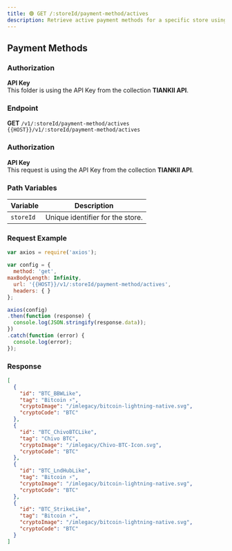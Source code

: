 ```yaml
---
title: 🟢 GET /:storeId/payment-method/actives
description: Retrieve active payment methods for a specific store using Tiankii API.
---
```


## Payment Methods

### Authorization

**API Key**  
This folder is using the API Key from the collection **TIANKII API**.

### Endpoint

**GET** `/v1/:storeId/payment-method/actives`  
`{{HOST}}/v1/:storeId/payment-method/actives`

### Authorization

**API Key**  
This request is using the API Key from the collection **TIANKII API**.

### Path Variables

| Variable  | Description            |
|-----------|------------------------|
| `storeId` | Unique identifier for the store. |

### Request Example

```javascript
var axios = require('axios');

var config = {
  method: 'get',
maxBodyLength: Infinity,
  url: '{{HOST}}/v1/:storeId/payment-method/actives',
  headers: { }
};

axios(config)
.then(function (response) {
  console.log(JSON.stringify(response.data));
})
.catch(function (error) {
  console.log(error);
});

```
### Response

``` json
[
  {
    "id": "BTC_BBWLike",
    "tag": "Bitcoin ⚡",
    "cryptoImage": "/imlegacy/bitcoin-lightning-native.svg",
    "cryptoCode": "BTC"
  },
  {
    "id": "BTC_ChivoBTCLike",
    "tag": "Chivo BTC",
    "cryptoImage": "/imlegacy/Chivo-BTC-Icon.svg",
    "cryptoCode": "BTC"
  },
  {
    "id": "BTC_LndHubLike",
    "tag": "Bitcoin ⚡",
    "cryptoImage": "/imlegacy/bitcoin-lightning-native.svg",
    "cryptoCode": "BTC"
  },
  {
    "id": "BTC_StrikeLike",
    "tag": "Bitcoin ⚡",
    "cryptoImage": "/imlegacy/bitcoin-lightning-native.svg",
    "cryptoCode": "BTC"
  }
]
```